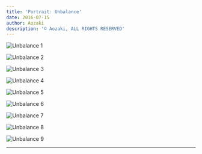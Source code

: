 ```yaml
---
title: 'Portrait: Unbalance'
date: 2016-07-15
author: Aozaki
description: '© Aozaki, ALL RIGHTS RESERVED'
---
```



![Unbalance 1](../../public/images/portfolio/20160715_0001.jpg)

![Unbalance 2](../../public/images/portfolio/20160715_0002.jpg)

![Unbalance 3](../../public/images/portfolio/20160715_0003.jpg)

![Unbalance 4](../../public/images/portfolio/20160715_0004.jpg)

![Unbalance 5](../../public/images/portfolio/20160715_0005.jpg)

![Unbalance 6](../../public/images/portfolio/20160715_0006.jpg)

![Unbalance 7](../../public/images/portfolio/20160715_0007.jpg)

![Unbalance 8](../../public/images/portfolio/20160715_0008.jpg)

![Unbalance 9](../../public/images/portfolio/20160715_0009.jpg)

<Repost Date="2016" />

---

<BackPhoto Name="unbalance" />
